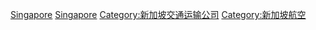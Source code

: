 {{Catnav|頁面分類|人类社会|交通|航空|航空公司}}
{{Commonscat|Airlines of Singapore}}

[[Category:各国航空公司|Singapore]]
[[Category:亚洲航空公司|Singapore]]
[[Category:新加坡交通运输公司|Category:新加坡交通运输公司]]
[[Category:新加坡航空|Category:新加坡航空]]